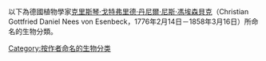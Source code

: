以下為德國植物學家[[克里斯琴·戈特弗里德·丹尼爾·尼斯·馮埃森貝克|克里斯琴·戈特弗里德·丹尼爾·尼斯·馮埃森貝克]]（Christian Gottfried Daniel Nees von Esenbeck，1776年2月14日－1858年3月16日）所命名的生物分類。

[[Category:按作者命名的生物分类|Category:按作者命名的生物分类]]